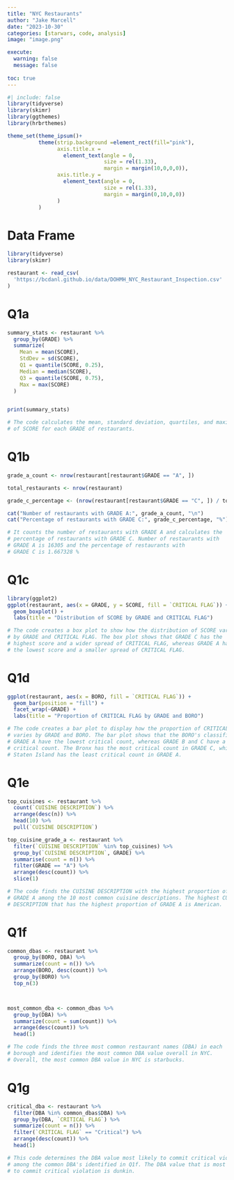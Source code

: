 ```yaml
---
title: "NYC Restaurants"
author: "Jake Marcell"
date: "2023-10-30"
categories: [starwars, code, analysis]
image: "image.png"

execute: 
  warning: false
  message: false
  
toc: true
---
```



```r
#| include: false
library(tidyverse)
library(skimr)
library(ggthemes)
library(hrbrthemes)

theme_set(theme_ipsum()+
          theme(strip.background =element_rect(fill="pink"),
                axis.title.x = 
                  element_text(angle = 0,
                               size = rel(1.33),
                               margin = margin(10,0,0,0)),
                axis.title.y = 
                  element_text(angle = 0,
                               size = rel(1.33),
                               margin = margin(0,10,0,0))
                )
          )
```

# Data Frame
```r
library(tidyverse)
library(skimr)

restaurant <- read_csv(
  'https://bcdanl.github.io/data/DOHMH_NYC_Restaurant_Inspection.csv'
)
```

# Q1a
```r
summary_stats <- restaurant %>%
  group_by(GRADE) %>%
  summarize(
    Mean = mean(SCORE),
    StdDev = sd(SCORE),
    Q1 = quantile(SCORE, 0.25),
    Median = median(SCORE),
    Q3 = quantile(SCORE, 0.75),
    Max = max(SCORE)
  )


print(summary_stats)

# The code calculates the mean, standard deviation, quartiles, and maximum 
# of SCORE for each GRADE of restaurants.
```

# Q1b
```r
grade_a_count <- nrow(restaurant[restaurant$GRADE == "A", ])

total_restaurants <- nrow(restaurant)

grade_c_percentage <- (nrow(restaurant[restaurant$GRADE == "C", ]) / total_restaurants) * 100

cat("Number of restaurants with GRADE A:", grade_a_count, "\n")
cat("Percentage of restaurants with GRADE C:", grade_c_percentage, "%")

# It counts the number of restaurants with GRADE A and calculates the 
# percentage of restaurants with GRADE C. Number of restaurants with 
# GRADE A is 16305 and the percentage of restaurants with 
# GRADE C is 1.667328 %

```

# Q1c
```r
library(ggplot2)
ggplot(restaurant, aes(x = GRADE, y = SCORE, fill = `CRITICAL FLAG`)) +
  geom_boxplot() +
  labs(title = "Distribution of SCORE by GRADE and CRITICAL FLAG")

# The code creates a box plot to show how the distribution of SCORE varies 
# by GRADE and CRITICAL FLAG. The box plot shows that GRADE C has the
# highest score and a wider spread of CRITICAL FLAG, whereas GRADE A has
# the lowest score and a smaller spread of CRITICAL FLAG.
```

# Q1d
```r
ggplot(restaurant, aes(x = BORO, fill = `CRITICAL FLAG`)) +
  geom_bar(position = "fill") +
  facet_wrap(~GRADE) +
  labs(title = "Proportion of CRITICAL FLAG by GRADE and BORO")

# The code creates a bar plot to display how the proportion of CRITICAL FLAG 
# varies by GRADE and BORO. The bar plot shows that the BORO's classified as 
# GRADE A have the lowest critical count, whereas GRADE B and C have a higher
# critical count. The Bronx has the most critical count in GRADE C, while 
# Staten Island has the least critical count in GRADE A.
```

# Q1e
```r
top_cuisines <- restaurant %>%
  count(`CUISINE DESCRIPTION`) %>%
  arrange(desc(n)) %>%
  head(10) %>%
  pull(`CUISINE DESCRIPTION`)

top_cuisine_grade_a <- restaurant %>%
  filter(`CUISINE DESCRIPTION` %in% top_cuisines) %>%
  group_by(`CUISINE DESCRIPTION`, GRADE) %>%
  summarise(count = n()) %>%
  filter(GRADE == "A") %>%
  arrange(desc(count)) %>%
  slice(1)

# The code finds the CUISINE DESCRIPTION with the highest proportion of 
# GRADE A among the 10 most common cuisine descriptions. The highest CUISINE 
# DESCRIPTION that has the highest proportion of GRADE A is American.
```

# Q1f
```r
common_dbas <- restaurant %>%
  group_by(BORO, DBA) %>%
  summarize(count = n()) %>%
  arrange(BORO, desc(count)) %>%
  group_by(BORO) %>%
  top_n(3)



most_common_dba <- common_dbas %>%
  group_by(DBA) %>%
  summarize(count = sum(count)) %>%
  arrange(desc(count)) %>%
  head(1)

# The code finds the three most common restaurant names (DBA) in each 
# borough and identifies the most common DBA value overall in NYC. 
# Overall, the most common DBA value in NYC is starbucks.
```

# Q1g
```r
critical_dba <- restaurant %>%
  filter(DBA %in% common_dbas$DBA) %>%
  group_by(DBA, `CRITICAL FLAG`) %>%
  summarize(count = n()) %>%
  filter(`CRITICAL FLAG` == "Critical") %>%
  arrange(desc(count)) %>%
  head(1)

# This code determines the DBA value most likely to commit critical violations 
# among the common DBA's identified in Q1f. The DBA value that is most likely
# to commit critical violation is dunkin.
```




